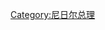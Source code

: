 {{Navbox
|name = 尼日尔政府首脑
|image = [[File:Flag of Niger.svg|right|50px|尼日尔国旗]]
|state = {{{state<includeonly>|collapsed</includeonly>}}}
|title = [[尼日尔总理|尼日尔政府首脑]]
|listclass = hlist
|titlestyle = background:#b0c4de<!--LightSteelBlue-->;
|list1 = {{nowrap begin}}半自治时期：[[保罗·博尔迪埃|博尔迪埃]]{{to}}[[路易·罗莱|罗莱]]<sup>代</sup>{{to}}[[吉博·巴卡里|巴卡里]]{{to}}[[哈马尼·迪奥里|迪奥里]]{{nowrap end}}<br>
自治时期：[[哈马尼·迪奥里|迪奥里]]<br>
{{nowrap begin}}完全独立后：[[哈马尼·迪奥里|迪奥里]]{{to}}[[赛义尼·孔切|孔切]]{{to}}[[马马内·奥马鲁]]{{to}}[[哈米德·阿尔加比德|阿尔加比德]]{{to}}[[马马内·奥马鲁]]{{to}}[[阿里·赛义布|赛义布]]{{to}}[[阿利乌·马哈米杜|马哈米杜]]{{to}}[[阿马杜·谢夫|谢夫]]{{to}}[[穆罕默杜·伊素福|伊素福]]{{to}}[[苏莱·阿卜杜拉耶|阿卜杜拉耶]]{{to}}[[阿马杜·西塞|西塞]]{{to}}[[哈马·阿马杜|阿马杜]]{{to}}[[布卡里·阿吉|阿吉]]{{to}}[[阿马杜·西塞|西塞]]{{to}}[[易卜拉欣·哈桑·马亚基|马亚基]]{{to}}[[哈马·阿马杜|阿马杜]]{{to}}[[赛义尼·奥马鲁]]{{to}}[[阿尔巴德·阿布巴|阿布巴]]<sup>代</sup>{{to}}[[阿里·巴乔·加马蒂耶|加马蒂耶]]{{to}}[[马哈马杜·丹达|丹达]]{{to}}[[布里吉·拉菲尼|拉菲尼]]{{nowrap end}}
}}<noinclude>
{{collapsible option}}
[[Category:尼日尔总理]]
</noinclude>